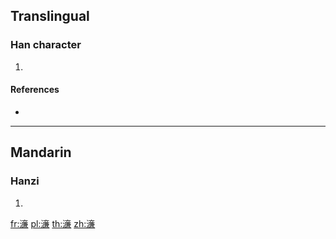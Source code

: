==Translingual==

===Han character===
{{Han char|rn=85|rad=水|as=13|sn=16|four=|canj=EYTC}}

# {{defn|Han|sort=水13}}

====References====
* {{Han ref|kx=0655.201|hdz=31764.031|uh=6FD3|ud=28627}}

----

==Mandarin==

===Hanzi===
{{cmn-hanzi|pin=[[lián]] ([[lian2]])|wg=lien<sup>2</sup>}}

# {{defn|lang=cmn|sort=水13}}

[[fr:濓]]
[[pl:濓]]
[[th:濓]]
[[zh:濓]]